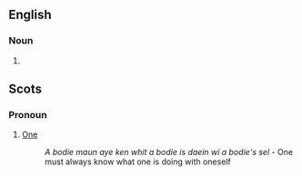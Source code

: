 ==English==

===Noun===
{{en-noun}}

# {{obsolete spelling of|[[body]]}}

==Scots==

===Pronoun===
{{infl|sco|pronoun}}

# [[one#Pronoun|One]]
#:''A bodie maun aye ken whit a bodie is daein wi a bodie's sel'' - One must always know what one is doing with oneself